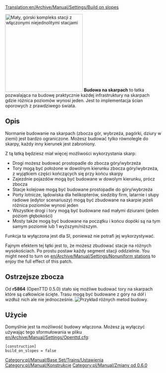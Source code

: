 [[Translation:en/Archive/Manual/Settings/Build on slopes]]

[[File:en/Archive/Manual/Settings/Build-on-slopes.png|center|frame|250px|Mały, górski kompleks stacji z włączonymi [[pl/Archive/Manual/Settings/Stacje niejednolite|niejednolitymi stacjami]]]]
'''Budowa na skarpach''' to łatka pozwalająca na budowę praktycznie każdej infrastruktury na skarpach gdzie różnica poziomów wynosi jeden. Jest to implementacja ścian oporowych z prawdziwego świata.

== Opis ==
Normanie budowanie na skarpach (zbocza gór, wybrzeża, pagórki, dziury w ziemi) jest bardzo ograniczone. Możesz budować tylko równolegle do skarpy, każdy inny kierunek jest zabroniony.

Z tą łatką będziesz miał więcej możliwości wykorzystania skarp:
*Drogi możesz budować prostopadle do zbocza góry/wybrzeża
*Tory mogą być położone w dowolnym kierunku zbocza góry/wybrzeża, z wyjątkiem części kończących się przy końcu skarpy
*Zajezdnie pojazdów mogą być budowane w dowolym kierunku, prócz zbocza
*Stacje kolejowe mogą być budowane prostopadle do góry/wybrzeża
*Porty lotnicze, lądowiska dla helikopterów, siedziby firm, latarnie i słupy radiowe (edytor scenariuszy) mogą być zbudowane na skarpie jeżeli różnica poziomów wynosi jeden
*Wszystkie drogi i tory mogą być budowane nad małymi dziurami (jeden poziom głębokości)
*Mosty także mogą być budowane na początku i końcu dopóki są na tym samym poziomie lub 1 wyższym/niższym.

Funkcja ta wyłączona jest dla SI, ponieważ nie potrafi jej wykorzystywać.

Fajnym efektem tej łątki jest to, że możesz zbudować stacje na różnych wysokościach. Po prostu postaw każdy segment stacji oddzielnie. You might need to turn on [[en/Archive/Manual/Settings/Nonuniform stations]] to enjoy the full effect of this patch.

==Ostrzejsze zbocza==
Od '''r5864''' (OpenTTD 0.5.0) stało się możliwe budować tory na skarpach które są całkowicie ścięte. Trasu mogą być budowane z góry na dół i wzdłuż nich ale nie jednocześnie.
[[File:en/Archive/Manual/Settings/Steeperslopesexample.png|center|frame|Przykład różnych metod budowy.]]

== Użycie ==
Domyślnie jest ta możliwość budowy włączona. Możesz ją wyłączyć używając tego sformułowania w pliku [[en/Archive/Manual/Settings/Openttd.cfg]]:

<pre>
[construction]
build_on_slopes = false
</pre>

[[Category:pl/Manual/Base Set/Trains/Ustawienia]]
[[Category:pl/Manual/Konstrukcje]]
[[Category:pl/Manual/Zmiany od 0.6.0]]